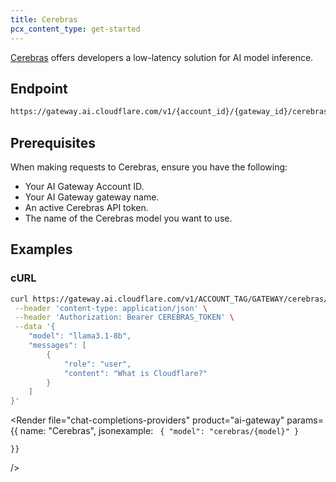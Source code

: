 ```yaml
---
title: Cerebras
pcx_content_type: get-started
---
```



[Cerebras](https://inference-docs.cerebras.ai/) offers developers a low-latency solution for AI model inference.

## Endpoint

```txt
https://gateway.ai.cloudflare.com/v1/{account_id}/{gateway_id}/cerebras-ai
```

## Prerequisites

When making requests to Cerebras, ensure you have the following:

- Your AI Gateway Account ID.
- Your AI Gateway gateway name.
- An active Cerebras API token.
- The name of the Cerebras model you want to use.

## Examples

### cURL

```bash title="Example fetch request"
curl https://gateway.ai.cloudflare.com/v1/ACCOUNT_TAG/GATEWAY/cerebras/chat/completions \
 --header 'content-type: application/json' \
 --header 'Authorization: Bearer CEREBRAS_TOKEN' \
 --data '{
    "model": "llama3.1-8b",
    "messages": [
        {
            "role": "user",
            "content": "What is Cloudflare?"
        }
    ]
}'
```

<Render
	file="chat-completions-providers"
	product="ai-gateway"
	params={{
		name: "Cerebras",
		jsonexample: `
{
	"model": "cerebras/{model}"
}`

    }}

/>

